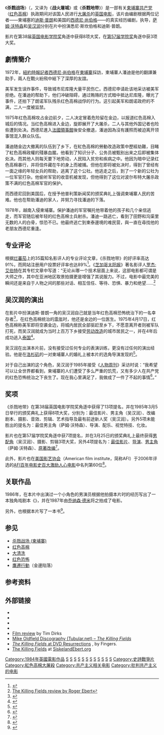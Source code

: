 {{Otheruses|subject=原名为《The Killing Fields》的电影|other=原名为《Platoon》但有时也译为《杀戮战场》的电影|野战排 (电影)}}
{{Infobox film
| name = 杀戮地带
| original_name = {{lang|en|''The Killing Fields''}}
| image = The Killing Fields film.jpg
| image_size = 225px
| alt = 
| caption = 电影海报
| director = {{link-en|罗兰·约菲|Roland Joffé}}
| producer = {{link-en|大卫·普特南|David Puttnam}}<br />{{link-en|伊恩·史密斯 (制片人)|Iain Smith (producer)|伊恩·史密斯}}
| writer = {{link-en|布鲁斯·罗宾逊|Bruce Robinson}}
| starring = [[萨姆·沃特森|萨姆·沃特森]]<br />[[约翰·马尔科维奇|约翰·马尔科维奇]]<br />[[吴汉润|吴汉润]]<br />{{link-en|朱丽安·桑德斯|Julian Sands}}
| music = [[迈克·奥德菲|迈克·奥德菲]]
| cinematography = {{link-en|克里斯·门格斯|Chris Menges}}
| editing = {{link-en|吉姆·克拉克 (剪辑师)|Jim Clark (film editor)|吉姆·克拉克}}
| distributor = [[华纳兄弟公司|华纳兄弟公司]]
| released = {{Film date|1984|11|2|df=y}}
| runtime = 141 分钟
| country = {{英國電影}}
| language = 英语<br />法语<br />高棉语
| budget = 1440万[[美元|美元]]<ref>Walker, John. ''The Once and Future Film: British Cinema in the Seventies hi and Eighties.'' London: Methuen, 1985, p. 117.</ref>
| gross = 3470万291美元
}}

《'''杀戮战场'''》（{{lang-en|''The Killing Fields''}}，又译为《'''战火屠城'''》或《'''杀戮地带'''》）是一部有关[[柬埔寨共产党|柬埔寨共产党]]（[[红色高棉|红色高棉]]）执政期间对该国人民进行[[红色高棉大屠杀|大屠杀]]的[[英国电影|英国电影]]，该片由{{link-en|布鲁斯·罗宾逊|Bruce Robinson}}编剧根据两位记者——柬埔塞的[[迪斯·普朗|迪斯·普朗]]和美国的[[西德尼·尚伯格|西德尼·尚伯格]]——的真实经历编剧，{{link-en|罗兰·约菲|Roland Joffé}}执导，[[萨姆·沃特森|萨姆·沃特森]]和[[吴汉润|吴汉润]]分别在片中扮演悉尼·斯坎伯格和迪斯·普朗。

影片在第38届[[英国电影学院奖|英国电影学院奖]]角逐中获得8项大奖，在[[第57届学院奖|第57届学院奖]]角逐中获3项大奖。

==劇情簡介==
1972年，[[紐約時報|紐約時報]][[記者|記者]][[西德尼·尚伯格|西德尼·尚伯格]]在[[柬埔寨|柬埔寨]]採訪，柬埔寨人潘迪是他的翻譯兼助手，兩人在戰火紛飛中結下了深厚的友誼。

美军发生误炸事件，导致城市尼库隆大量平民伤亡。西德尼申请赴该地采访被美军拒绝。在潘迪的帮助下，他们冲破阻碍，通过贿赂的方式暗中抵达尼库隆，曝光了事件，还拍下了朗诺军队残杀红色高棉战俘的行为。这引起美军和朗诺政府的不满，二人一度被监禁。

1975年红色高棉攻占金边前夕，二人决定冒着危险留在金边，以报道红色高棉入城后的情况。当红色高棉进入金边，旋即展开了大屠杀，二人与其他外国记者也险些遭到处决。西德尼進入[[法國|法國]][[領事館|領事館]]後安全撤退，潘迪因為沒有護照而被迫离开领事馆混入群众队伍。

潘迪随金边大撤离的队伍到了乡下，在紅色高棉的勞動改造政策中歷經劫難，目睹了紅色高棉政權的殘暴血腥。他看到了知识分子、公务员被甄别出来之后即被集体处决。而其他人则每天要下地劳动，人民陷入贫穷和疾病之中。他因为暗中记录红色高棉暴行，并将信件藏在牛的身上而被捕。但他在即将被处决时，得到了曾经有一面之缘的年轻女兵的帮助，逃离了这个公社。他逃走之后，到了一个新的公社为一位军官打杂。他偷听军官的收音机被发现，但他得到了这位对波尔布特大屠杀政策不满的红色高棉军官的保护。

而西德尼回到美国后，在授予他普利策新闻奖的颁奖典礼上强调柬埔寨人民的苦难。他也在帮助潘迪的家人，并努力寻找潘迪的下落。

1978年，越南入侵柬埔寨。保护潘迪的军官嘱托他带着他的孩子和几个亲信逃走，而军官随后被年轻的红色高棉士兵射杀。潘迪一路逃亡，看到了田野和沟渠里无数的人的白骨，惊恐不已。他最终逃亡到柬泰邊境的难民营，與一直在尋找他的老朋友西德尼重逢。

==专业评论==
根据[[烂蕃茄|烂蕃茄]]上的35篇知名影评人的专业评论文章，《杀戮地带》的好评率高达91%，而网站注册用户投票好评率也达89%<ref>{{Cite web |url=http://uk.rottentomatoes.com/m/killing_fields/ |title=The Killing Fields at Rotten Tomatoes |access-date=2013-04-01 |archive-date=2010-04-04 |archive-url=https://web.archive.org/web/20100404071419/http://uk.rottentomatoes.com/m/killing_fields/ |dead-url=no }}</ref>。《[[芝加哥太阳报|芝加哥太阳报]]》著名影评人[[罗杰·艾伯特|罗杰·艾伯特]]在其专栏文章中写道：“无论从哪一个技术层面上来说，这部电影都可谓是大师之作，其中在亚洲地区取景拍摄更是增强了其说服力。不过，电影中最完美的瞬间还是来自于人物之间的那些对话、相互信任、等待、恐惧、暴力和绝望……<ref>[http://rogerebert.suntimes.com/apps/pbcs.dll/article?AID=/19840101/REVIEWS/401010352/ The Killing Fields review by Roger Ebert]</ref>

==吴汉润的演出==
在影片中扮演迪斯·普朗一角的吴汉润自己就是当年红色高棉恐怖统治下的一名幸存者<ref>{{cite news | url=http://www.guardian.co.uk/film/2009/mar/11/the-killing-fields-reel-history | location=London | work=The Guardian | title=The Killing Fields: authentically good | date=2009-03-12 | accessdate=2013-04-01 | archive-date=2011-12-30 | archive-url=https://web.archive.org/web/20111230070240/http://www.guardian.co.uk/film/2009/mar/11/the-killing-fields-reel-history | dead-url=no }}</ref>，在红色高棉统治的[[零年_(红色高棉)|零年]]时，他还是金边的一位医生。1975年4月17日，红色高棉称美军即将空袭金边，将城内居民全部驱赶至乡下，不愿意离开者则被军队打死，而吴汉润就成为当时上百万下乡接受[[劳动改造|劳动改造]]的城市居民之一，并在4年后成功逃入[[泰国|泰国]]<ref>{{Cite web |url=http://www.haingngorfoundation.org/biography.html |title=存档副本 |access-date=2013-04-01 |archive-url=https://web.archive.org/web/20141106105914/http://haingngorfoundation.org/biography.html |archive-date=2014-11-06 |dead-url=yes }}</ref>。

吴汉润在出演本片前，没有接受过任何专业的表演训练，更没有过任何的演出经验。他是在[[洛杉矶|洛杉矶]]的一对柬埔寨人的婚礼上被本片的选角导演{{link-en|帕特·戈尔登|Pat Golden}}发现的<ref>{{cite news | url=http://query.nytimes.com/gst/fullpage.html?res=940CEEDE1539F93BA15753C1A962948260&pagewanted=all | work=《纽约时报》 | first=Samuel G. | last=Freedman | title=In 'The Killing Fields,' A Cambodian Actor Relives His Nation's Ordeal | date=1984-10-28 | accessdate=2013-04-01 | archive-date=2021-03-19 | archive-url=https://web.archive.org/web/20210319195510/https://www.nytimes.com/1984/10/28/movies/in-the-killing-fields-a-cambodian-actor-relives-his-nation-s-ordeal.html | dead-url=no }}</ref>。

对于自己出演的这个角色，吴汉润于1985年接受《[[人物周刊|人物周刊]]》采访时说：“我希望可以让全世界都看到，柬埔寨的人们遭受了多么严重的饥荒，又有多少人在共产党的红色恐怖统治之下丧生了。现在我心里满足了，我做成了一件了不起的事情<ref>{{Cite web |url=http://www.people.com/people/archive/article/0,,20089843,00.html |title=存档副本 |access-date=2013-04-01 |archive-date=2016-03-03 |archive-url=https://web.archive.org/web/20160303220832/http://www.people.com/people/archive/article/0,,20089843,00.html |dead-url=no }}</ref>。”

==奖项==
《杀戮地带》在第38届英国电影学院奖角逐中获得了13项提名，并在1985年3月5日举行的颁奖典礼上获得8项大奖，分别为：最佳影片、男主角（吴汉润）、改编剧本、摄影、音效、剪辑、艺术指导及最有前途新人奖（吴汉润）。另外5项未能胜出的提名为：最佳男主角（萨姆·沃特森）、导演、配乐、视觉特技、化妆。

影片也在第57届学院奖角逐中获7项提名，并在3月25日的颁奖典礼上最终获得[[学院奖最佳男配角奖|男配角]]（吴汉润）、摄影、剪辑3项大奖，另外4项提名为：[[学院奖最佳影片奖|最佳影片]]、[[学院奖最佳导演奖|导演]]、[[学院奖最佳男主角奖|男主角]]（萨姆·沃特森）、[[学院奖最佳原著改编奖|原著改编]]<ref>{{Cite web |url=http://www.oscars.org/awards/academyawards/legacy/ceremony/57th-winners.html |title=The 57th Academy Awards (1985) Nominees and Winners |work=oscars.org |access-date=2013-04-01 |archive-date=2014-10-01 |archive-url=https://web.archive.org/web/20141001073243/https://www.oscars.org/awards/academyawards/legacy/ceremony/57th-winners.html |dead-url=yes }}</ref>。

此外，影片也在[[美国影艺协会|美国影艺协会]]（American film institute，简称AFI）于2006年评选的[[AFI百年电影史百大激励人心电影|AFI百年电影史百大激励人心电影]]中名列第60位<ref>{{Cite web |url=http://www.afi.com/100years/cheers.aspx |title=AFI's 100 YEARS...100 CHEERS |work=AFI |access-date=2013-04-01 |archive-date=2012-01-13 |archive-url=https://web.archive.org/web/20120113094133/http://www.afi.com/100Years/cheers.aspx |dead-url=no }}</ref>。

==关联作品==
1986年，在本片中出演过一个小角色的男演员{{link-en|斯普尔丁·格雷|Spalding Gray}}根据他拍摄本片时的经历写出了一本独角戏剧本《{{link-en|游到柬埔寨|Swimming to Cambodia}}》，并在1987年由[[乔纳森·德米|乔纳森·德米]]将之拍成了电影。

另外，{{link-en|克里斯托多·哈德森|Christopher Hudson (writer)}}也根据本片写了一本书<ref>{{Cite web |url=http://books.google.co.uk/books/about/The_killing_fields.html?id=gkFcmHhzbAYC |title=The Killing Fields at Google Books |access-date=2013-04-01 |archive-date=2016-04-18 |archive-url=https://web.archive.org/web/20160418034716/https://books.google.co.uk/books/about/The_killing_fields.html?id=gkFcmHhzbAYC |dead-url=no }}</ref>。

==参见==
* [[杀戮战场_(柬埔寨)|杀戮战场 (柬埔寨)]]
* [[红色高棉|红色高棉]]
* [[大清洗|大清洗]]
* [[红色恐怖|红色恐怖]]
* [[鷹遷行動|鷹遷行動]]（金邊陷落）

==参考资料==
{{Reflist|2}}

==外部链接==
* {{IMDb title|0087553|The Killing Fields}}
* {{Rotten-tomatoes|killing_fields|title=The Killing Fields}}
* {{douban|1296617|The Killing Fields}}
* {{Allmovie title|27323|The Killing Fields}}
* [http://www.filmsite.org/kill.html Film review] {{Wayback|url=http://www.filmsite.org/kill.html |date=20210318210135 }} by Tim Dirks
* [https://web.archive.org/web/20080427112025/http://tubular.net/discography/TheKillingFields.shtml Mike Oldfield Discography (Tubular.net) – ''The Killing Fields'']
* [http://www.dvdresurrections.com/reviews-dvd-killing-fields.html ''The Killing Fields'' at DVD Resurrections] {{Wayback|url=http://www.dvdresurrections.com/reviews-dvd-killing-fields.html |date=20110710160354 }}, by Fingers.
* [https://web.archive.org/web/20130325124400/http://siskelandebert.org/video/M2YOMDWYSYR6/The-Terminator--The-Killing-Fields-1984 The Killing Fields] at [http://siskelandebert.org/ SiskelandEbert.org]

{{英国电影学院奖最佳影片}}

[[Category:1984年英國電影作品|Category:1984年英國電影作品]]
[[Category:奥斯卡最佳男配角获奖电影|S]]
[[Category:英國劇情片|S]]
[[Category:英语电影|S]]
[[Category:法语电影|S]]
[[Category:奥斯卡最佳摄影获奖电影|S]]
[[Category:奥斯卡最佳剪辑获奖电影|S]]
[[Category:越战电影|S]]
[[Category:反战电影|S]]
[[Category:华纳兄弟电影|S]]
[[Category:泰国取景电影|S]]
[[Category:战争犯罪|S]]
[[Category:英国电影学院奖最佳影片|S]]
[[Category:史詩戰爭片|Category:史詩戰爭片]]
[[Category:紅色高棉大屠殺|Category:紅色高棉大屠殺]]
[[Category:共产主义相关电影|Category:共产主义相关电影]]
[[Category:批判共产主义的电影|Category:批判共产主义的电影]]